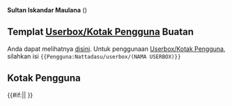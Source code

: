 {{Infobox pengguna
|status         = Otaku
|gambar         = Ao no Exorcist.jpg
|caption        = Gambar sampul [[manga]] ''[[Blue Exorcist]]'' volume pertama yang diterbitkan oleh [[Shueisha]], menampilkan karakter utama [[Rin Okumura]] dengan pedang dan api birunya

|nama           = Sultan Iskandar Maulana

<!-- DATA DIRI -->

|nama lahir     = Sultan Iskandar Maulana
|tanggal lahir  = [[4 Juni]] [[2001]]
|tempat lahir   = [[Jakarta]]
|laki/perempuan = Laki-Laki
|alias          = Natsu TADAMA, Sultan TADAMA, Alex TOMATSU, Nikolay Tolenka, Ryuusei NEKONE, Ryuusei RYUUZAKI
|ttd            = [[Pengguna:Nattadasu|nattadasu]] ([[Pembicaraan Pengguna:Nattadasu|bicara]])
|darah          = B
|orientasi      = Heteroseksual, [[Fujoshi|Fudanshi]]
|pekerjaan      = Pelajar/Mahasiswa
|hobi           = Menyaksikan [[Anime]], berselancar [[internet]], bermain [[osu!]]

<!-- CIRI FISIK -->

|ras            = [[Ras Melayu]]
|etnis          = [[Aceh]]
|tinggi         = {{height|m=1.61}}
|massa          = {{weight|kg=60}}
|rambut         = Hitam
|mata           = Hitam

<!-- KEDIAMAN -->

|zona           = Asia/Jakarta, [[UTC+7]]
|lokasi         = [[Lhokseumawe]], [[Aceh]]
|negara         = Indonesia

<!-- KELUARGA -->

|menikah        = Belum

<!-- PENDIDIKAN -->

|pendidikan     = SMA
|SD             = SDN 1 Banda Sakti, [[Lhokseumawe]]
|SMP            = MTs Swasta YAPENA, [[Lhokseumawe]]
|SMA            = MA Swasta YAPENA, [[Lhokseumawe]]
|Universitas    = [[Universitas Islam Negeri Ar-Raniry]]

<!-- PANDANGAN HIDUP -->

|agama          = [[Islam]]
|ideologi       = Pancasila

<!-- HUBUNGI -->

|situs          = https://natsutadama.weebly.com
|surel          = nattadasu@my.com
|telepon        = +6285155315151
|Facebook       = nattadasu
|Twitter        = nattadasu
|Instagram      = nattadasu
|GitHub         = nattadasu
|Discord        = nattadasu#3867
}}

'''Sultan Iskandar Maulana''' ({{lahirmati|[[Kota Jakarta|Jakarta]]|4|6|2001}})

== Templat [[Wikipedia:Kotak Pengguna|Userbox/Kotak Pengguna]] Buatan ==
Anda dapat melihatnya [[Pengguna:Nattadasu/userbox/|disini]].
Untuk penggunaan [[Wikipedia:Kotak Pengguna|Userbox/Kotak Pengguna]], silahkan isi <code><nowiki>{{Pengguna:Nattadasu/userbox/(NAMA USERBOX)}}</nowiki></code>

== Kotak Pengguna ==
{{Pengguna anggota PW Animanga}}{{Pengguna monoteis}}{{pengguna muslim}}{{Pengguna percaya kiamat}}{{Pengguna percaya malaikat}}{{Pengguna percaya makhluk supranatural}}{{pengguna suka makanan halal}}{{Pengguna Nasionalis}}{{userbox|white|#addfad|[[Berkas:Flag-map-of-indonesia.png|50px]]|Pengguna ini mempunyai keinginan berkeliling '''[[Indonesia]]'''.}}
{{Pengguna laki-laki}}{{Pengguna ultah|[[4]] [[Juni]] [[2001]]|2001 |6 |4  }}{{Pengguna anak ke|1|4}}{{Pengguna heteroseksual}}{{Pengguna Gemini}}{{Pengguna bukan perokok}}{{Pengguna bergolongan darah|B}}{{Pengguna tidak memiliki binatang}}

{{User id-N}}{{User ace-4}}{{User en-4}}{{User ms-4}}{{user ar-3}}{{User ja-2}}{{User ru-1}}{{user tl-1}}{{Pengguna Abjad Fonetis Internasional}}{{Pengguna yang bisa membaca abjad Arab}}{{Pengguna yang bisa membaca Jawi}}{{Pengguna yang bisa membaca Kanji}}{{Pengguna yang bisa membaca Hiragana}}{{Pengguna yang bisa membaca Katakana}}{{Pengguna yang bisa membaca huruf Sirilik}}{{Pengguna yang bisa membaca aksara Hangul}}{{Pengguna yang bisa membaca aksara Sunda}}

{{Pengguna Discord|nattadasu#3867}}{{Pengguna Facebook|username=nattadasu}}{{Pengguna GitHub|nattadasu}}{{Pengguna Instagram|nattadasu}}{{Pengguna Twitter|nattadasu}}{{Pengguna VK|nattadasu}}{{Pengguna YouTube|channel=UCWZPuKkARt29CoqHiJLhuSw}}

{{Pengguna animanga fantasi}}{{Pengguna animanga harem}}{{Pengguna animanga komedi}}{{Pengguna animanga komedi-romantis}}{{Pengguna ecchi}}{{Pengguna:Nattadasu/userbox/yaoi}}{{Pengguna:Nattadasu/userbox/fudanshi/}}

{{Pengguna Windows 10}} {{Pengguna Ubuntu}}
{{userbox
| logo-background = #F7F7F7
| info-background = #A5C3FF
| logo = [[Berkas:Zorin Logomark.svg|40px]]
| logo-size = 6
| info = <center>Pengguna ini menggunakan sistem operasi '''[[Zorin OS]]'''
}}
{{#if:{{{kat|}}}||<includeonly>
</includeonly>}}<noinclude>{{Pengguna iTunes}}{{Pengguna Laptop}}{{Pengguna Dell}}{{Pengguna Google Chrome}}{{Pengguna:Nattadasu/userbox/VScode}}
